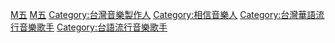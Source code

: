 {{catmore|五月天}}

[[Category:台灣流行搖滾樂團|M五]]
[[Category:以台灣樂團命名的分類|M五]]
[[Category:台灣音樂製作人|Category:台灣音樂製作人]]
[[Category:相信音樂人|Category:相信音樂人]]
[[Category:台灣華語流行音樂歌手|Category:台灣華語流行音樂歌手]]
[[Category:台語流行音樂歌手|Category:台語流行音樂歌手]]